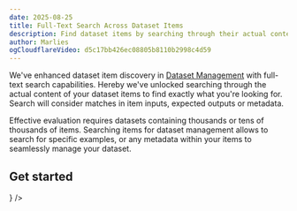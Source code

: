 ```yaml
---
date: 2025-08-25
title: Full-Text Search Across Dataset Items
description: Find dataset items by searching through their actual content with our new full-text search capability
author: Marlies
ogCloudflareVideo: d5c17bb426ec08805b8110b2998c4d59
---
```



<ChangelogHeader />

We've enhanced dataset item discovery in [Dataset Management](/docs/evaluation/dataset-runs/datasets) with full-text search capabilities. Hereby we've unlocked searching through the actual content of your dataset items to find exactly what you're looking for. Search will consider matches in item inputs, expected outputs or metadata. 

Effective evaluation requires datasets containing thousands or tens of thousands of items. Searching items for dataset management allows to search for specific examples, or any metadata within your items to seamlessly manage your dataset.

## Get started


<Cards num={1}>
  <Card title="Dataset Management Documentation" href="/docs/evaluation/dataset-runs/datasets" icon={<Book />} />
</Cards>